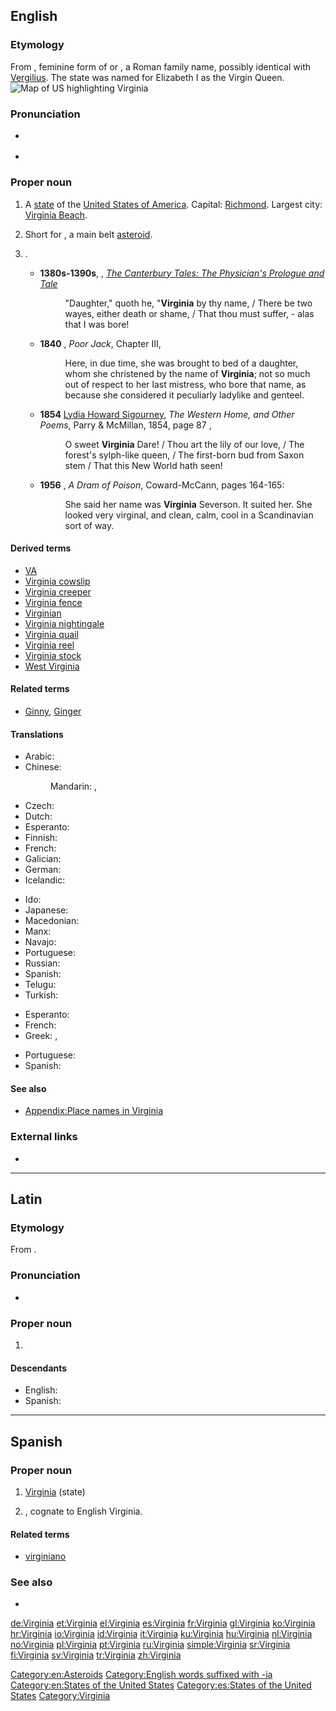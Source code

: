 ==English==
{{wikipedia|dab=Virginia (disambiguation)|Virginia}}
{{wikipedia|Virginia|Virginia (US State)}}
{{wikipedia|50 Virginia}}

===Etymology===
From {{etyl|la|en}} {{m|la|Virginia}}, feminine form of {{m|la|Virginius}} or {{m|la|Verginius}}, a Roman family name, possibly identical with [[Vergilius]]. The state was named for Elizabeth I as the Virgin Queen.
[[Image:Map of USA highlighting Virginia.png|thumb|right|Map of US highlighting Virginia]]

===Pronunciation===
* {{a|US}} {{IPA|/vɚˈdʒɪn.jə/|lang=en}}
* {{audio|en-us-Virginia.ogg|Audio (US)|lang=en}}

===Proper noun===
{{en-proper noun}}

# A [[state]] of the [[United States of America]]. Capital: [[Richmond]]. Largest city: [[Virginia Beach]].
# {{label|en|astronomy}} Short for {{w|50 Virginia}}, a main belt [[asteroid]].
# {{given name|female|from=Latin}}.
#* '''1380s-1390s''', {{w|Geoffrey Chaucer}}, ''[[s:The Canterbury Tales/The Physician's Prologue and Tale|The Canterbury Tales: The Physician's Prologue and Tale]]''
#*: "Daughter," quoth he, "'''Virginia''' by thy name, / There be two wayes, either death or shame, / That thou must suffer, - alas that I was bore!
#* '''1840''' {{w|Frederick Marryat}}, ''Poor Jack'', Chapter III,
#*: Here, in due time, she was brought to bed of a daughter, whom she christened by the name of '''Virginia'''; not so much out of respect to her last mistress, who bore that name, as because she considered it peculiarly ladylike and genteel.
#* '''1854''' [[w:Lydia Sigourney|Lydia Howard Sigourney]], ''The Western Home, and Other Poems'', Parry & McMillan, 1854, page 87 ,
#*: O sweet '''Virginia''' Dare! / Thou art the lily of our love, / The forest's sylph-like queen, / The first-born bud from Saxon stem / That this New World hath seen!
#* '''1956''' {{w|Charlotte Armstrong}}, ''A Dram of Poison'', Coward-McCann, pages 164-165:
#*: She said her name was '''Virginia''' Severson. It suited her. She looked very virginal, and clean, calm, cool in a Scandinavian sort of way.

====Derived terms====
* [[VA]]
* [[Virginia cowslip]]
* [[Virginia creeper]]
* [[Virginia fence]]
* [[Virginian]]
* [[Virginia nightingale]]
* [[Virginia quail]]
* [[Virginia reel]]
* [[Virginia stock]]
* [[West Virginia]]

====Related terms====
* {{qualifier|given name diminutives}} [[Ginny]], [[Ginger]]

====Translations====
{{trans-top|state}}
* Arabic: {{t|ar|فِيرْجِينِيَا|f|tr=firjīniyā}}
* Chinese:
*: Mandarin: {{t|cmn|弗吉尼亞|sc=Hani}}, {{t+|cmn|弗吉尼亚|tr=Fújíníyà|sc=Hani}}
* Czech: {{t+|cs|Virginie|f}}
* Dutch: {{qualifier|archaic}} {{t+|nl|Virginië|f}}
* Esperanto: {{t|eo|Virginio}}
* Finnish: {{t+|fi|Virginia}}
* French: {{t+|fr|Virginie|f}}
* Galician: {{t+|gl|Virxinia|f}}
* German: {{t+|de|Virginia}}
* Icelandic: {{t+|is|Virginía|f}}
{{trans-mid}}
* Ido: {{t+|io|Virginia}}
* Japanese: {{t|ja|バージニア|tr=Bājinia}}
* Macedonian: {{t|mk|Вирџинија|f|tr=Virdžínija}}
* Manx: {{t|gv|Virjeeney|f|alt=Yn Virjeeney}}
* Navajo: {{t|nv|Bijíniyah hahoodzo}}
* Portuguese: {{t+|pt|Virgínia|f}}
* Russian: {{t|ru|Вирджи́ния|f}}
* Spanish: {{t+|es|Virginia|f}}
* Telugu: {{t+|te|వర్జీనియా}}
* Turkish: {{t+|tr|Virginia}}
{{trans-bottom}}

{{trans-top|female given name}}
* Esperanto: {{t|eo|Virginia}}
* French: {{t+|fr|Virginie}}
* Greek: {{t|el|Βιργινια|f}}, {{t+|el|Παρθενία|f}}
{{trans-mid}}
* Portuguese: {{t+|pt|Virgínia|f}}
* Spanish: {{t+|es|Virginia}}
{{trans-bottom}}

====See also====
* [[Appendix:Place names in Virginia]]

===External links===
* {{pedialite}}

[[Category:en:Asteroids]]
[[Category:English words suffixed with -ia]]
[[Category:en:States of the United States]]

----

==Latin==

===Etymology===
From {{m|la|virgō||maiden, virgin}}.

===Pronunciation===
* {{a|Classical}} {{IPA|/wirˈɡi.ni.a/|lang=la}}

===Proper noun===
{{la-proper noun|Virginia|Virginiae|Virginiae|f|first}}

# {{praenomen|g=f}}

====Descendants====
* English: {{l|en|Virginia}}
* Spanish: {{l|es|Virginia}}

----

==Spanish==

===Proper noun===
{{es-proper noun|f}}

# [[#English|Virginia]] (state)
# {{given name|female|lang=es}}, cognate to English Virginia.

====Related terms====
* [[virginiano]]

===See also===
* {{pedialite|lang=es}}

[[Category:es:States of the United States]]
[[Category:Virginia]]

[[de:Virginia]]
[[et:Virginia]]
[[el:Virginia]]
[[es:Virginia]]
[[fr:Virginia]]
[[gl:Virginia]]
[[ko:Virginia]]
[[hr:Virginia]]
[[io:Virginia]]
[[id:Virginia]]
[[it:Virginia]]
[[ku:Virginia]]
[[hu:Virginia]]
[[nl:Virginia]]
[[no:Virginia]]
[[pl:Virginia]]
[[pt:Virginia]]
[[ru:Virginia]]
[[simple:Virginia]]
[[sr:Virginia]]
[[fi:Virginia]]
[[sv:Virginia]]
[[tr:Virginia]]
[[zh:Virginia]]